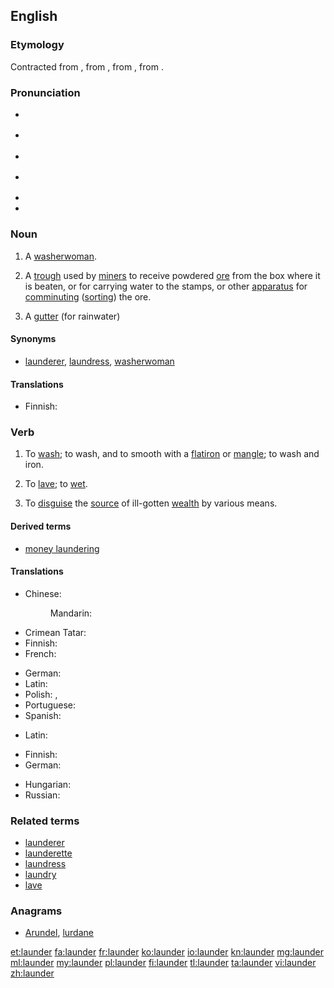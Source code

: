 {{was wotd|2007|October|5}}
==English==
{{wikipedia|dab=launder}}

===Etymology===
Contracted from {{etyl|enm|en}} {{term|lavender|lang=enm}}, from {{etyl|fro|en}} {{term|lavandiere|lang=fro}}, from {{etyl|LL.|en}} {{term|lavandena|lang=la}}, from {{etyl|la|en}} {{term/t|la|lavō||I wash}}.

===Pronunciation===
* {{a|RP}} {{IPA|/ˈlɔːndə/}}
* {{a|some accents}} {{IPA|/ˈlɑːndə(ɹ)/}}
* {{a|US}} {{IPA|/ˈlɔndɚ/}}
* {{a|cot-caught}} {{IPA|/ˈlɑndɚ/}}
* {{audio|en-us-launder.ogg|Audio (US)}}
* {{rhymes|ɔːndə(ɹ)|ɑːndə(ɹ)}}

===Noun===
{{en-noun}}

# {{context|obsolete|lang=en}} A [[washerwoman]].
# {{context|mining|lang=en}} A [[trough]] used by [[miner]]s to receive powdered [[ore]] from the box where it is beaten, or for carrying water to the stamps, or other [[apparatus]] for [[comminuting]] ([[sorting]]) the ore.
# A [[gutter]] (for rainwater)

====Synonyms====
* {{sense|washerwoman}} [[launderer]], [[laundress]], [[washerwoman]]

====Translations====
{{trans-see|washerwoman}}

{{trans-top|trough used by miners}}
* Finnish: {{t+|fi|ränni}}
{{trans-mid}}
{{trans-bottom}}

===Verb===
{{en-verb}}

# To [[wash]]; to wash, and to smooth with a [[flatiron]] or [[mangle]]; to wash and iron.
# {{context|obsolete|lang=en}} To [[lave]]; to [[wet]].
# {{context|money|lang=en}} To [[disguise]] the [[source]] of ill-gotten [[wealth]] by various means.

====Derived terms====
* [[money laundering]]

====Translations====
{{trans-top|to wash and iron}}
* Chinese:
*: Mandarin: {{t+|cmn|洗|sc=Hani}}
* Crimean Tatar: {{t|crh|yuvmaq}}
* Finnish: {{t|fi|[[pyykätä]] [[ja]] [[silittää]]}}
* French: {{t+|fr|blanchir}}
{{trans-mid}}
* German: {{t+|de|waschen}}
* Latin: {{t|la|lavō}}
* Polish: {{t+|pl|prać}}, {{t|pl|uprać}}
* Portuguese: {{t+|pt|lavar}}
* Spanish: {{t+|es|lavar}}
{{trans-bottom}}

{{trans-top|to wet}}
* Latin: {{t|la|lavō}}
{{trans-mid}}
{{trans-bottom}}

{{trans-top|to disguise the source of}}
* Finnish: {{t+|fi|pestä}}
* German: {{t+|de|waschen}}
{{trans-mid}}
* Hungarian: {{t|hu|pézt mos}}
* Russian: {{t+|ru|отмывать|sc=Cyrl}}
{{trans-bottom}}

===Related terms===
* [[launderer]]
* [[launderette]]
* [[laundress]]
* [[laundry]]
* [[lave]]

===Anagrams===
* [[Arundel#English|Arundel]], [[lurdane#English|lurdane]]

[[et:launder]]
[[fa:launder]]
[[fr:launder]]
[[ko:launder]]
[[io:launder]]
[[kn:launder]]
[[mg:launder]]
[[ml:launder]]
[[my:launder]]
[[pl:launder]]
[[fi:launder]]
[[tl:launder]]
[[ta:launder]]
[[vi:launder]]
[[zh:launder]]